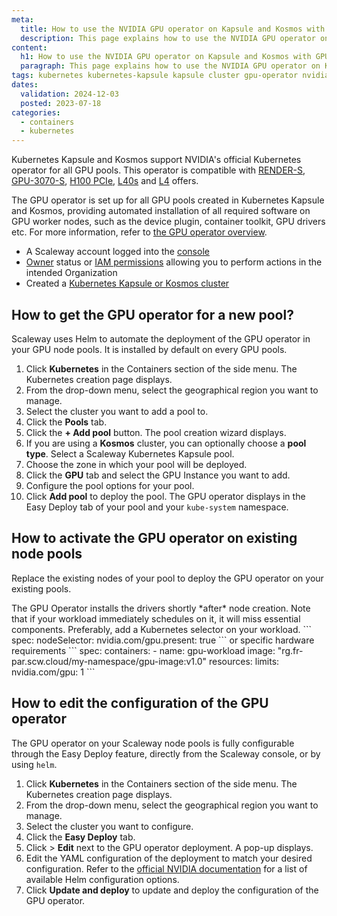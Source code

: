 ```yaml
---
meta:
  title: How to use the NVIDIA GPU operator on Kapsule and Kosmos with GPU Instances
  description: This page explains how to use the NVIDIA GPU operator on Kapsule and Kosmos with GPU Instances
content:
  h1: How to use the NVIDIA GPU operator on Kapsule and Kosmos with GPU Instances
  paragraph: This page explains how to use the NVIDIA GPU operator on Kapsule and Kosmos with GPU Instances
tags: kubernetes kubernetes-kapsule kapsule cluster gpu-operator nvidia gpu
dates:
  validation: 2024-12-03
  posted: 2023-07-18
categories:
  - containers
  - kubernetes
---
```


Kubernetes Kapsule and Kosmos support NVIDIA's official Kubernetes operator for all GPU pools.
This operator is compatible with [RENDER-S](https://www.scaleway.com/en/gpu-instances/), [GPU-3070-S](https://www.scaleway.com/en/gpu-3070-instances/), [H100 PCIe](https://www.scaleway.com/en/h100-pcie-try-it-now/), [L40s](https://www.scaleway.com/en/l40s-gpu-instance/) and [L4](https://www.scaleway.com/en/l4-gpu-instance/) offers.

The GPU operator is set up for all GPU pools created in Kubernetes Kapsule and Kosmos, providing automated installation of all required software on GPU worker nodes, such as the device plugin, container toolkit, GPU drivers etc. For more information, refer to [the GPU operator overview](https://docs.nvidia.com/datacenter/cloud-native/gpu-operator/latest/overview.html).

<Macro id="requirements" />

- A Scaleway account logged into the [console](https://console.scaleway.com)
- [Owner](/iam/concepts/#owner) status or [IAM permissions](/iam/concepts/#permission) allowing you to perform actions in the intended Organization
- Created a [Kubernetes Kapsule or Kosmos cluster](/kubernetes/how-to/create-cluster/)

## How to get the GPU operator for a new pool?

Scaleway uses Helm to automate the deployment of the GPU operator in your GPU node pools. It is installed by default on every GPU pools.

1. Click **Kubernetes** in the Containers section of the side menu. The Kubernetes creation page displays.
2. From the drop-down menu, select the geographical region you want to manage.
3. Select the cluster you want to add a pool to.
4. Click the **Pools** tab.
5. Click the **+ Add pool** button. The pool creation wizard displays.
6. If you are using a **Kosmos** cluster, you can optionally choose a **pool type**. Select a Scaleway Kubernetes Kapsule pool.
7. Choose the zone in which your pool will be deployed.
8. Click the **GPU** tab and select the GPU Instance you want to add.
9. Configure the pool options for your pool.
10. Click **Add pool** to deploy the pool. The GPU operator displays in the Easy Deploy tab of your pool and your `kube-system` namespace.

## How to activate the GPU operator on existing node pools

Replace the existing nodes of your pool to deploy the GPU operator on your existing pools.

<Message type="important">
    The GPU Operator installs the drivers shortly *after* node creation.
</Message>
Note that if your workload immediately schedules on it, it will miss essential components.
Preferably, add a Kubernetes selector on your workload.
```
spec:
  nodeSelector:
    nvidia.com/gpu.present: true
```
or specific hardware requirements
```
spec:
  containers:
    - name: gpu-workload
      image: "rg.fr-par.scw.cloud/my-namespace/gpu-image:v1.0"
      resources:
        limits:
          nvidia.com/gpu: 1
```

## How to edit the configuration of the GPU operator

The GPU operator on your Scaleway node pools is fully configurable through the Easy Deploy feature, directly from the Scaleway console, or by using `helm`.

1. Click **Kubernetes** in the Containers section of the side menu. The Kubernetes creation page displays.
2. From the drop-down menu, select the geographical region you want to manage.
3. Select the cluster you want to configure.
4. Click the **Easy Deploy** tab.
5. Click <Icon name="more" /> > **Edit** next to the GPU operator deployment. A pop-up displays.
6. Edit the YAML configuration of the deployment to match your desired configuration.
    <Message type="tip">
        Refer to the [official NVIDIA documentation](https://docs.nvidia.com/datacenter/cloud-native/gpu-operator/latest/getting-started.html#chart-customization-options) for a list of available Helm configuration options.
    </Message>
7. Click **Update and deploy** to update and deploy the configuration of the GPU operator.
